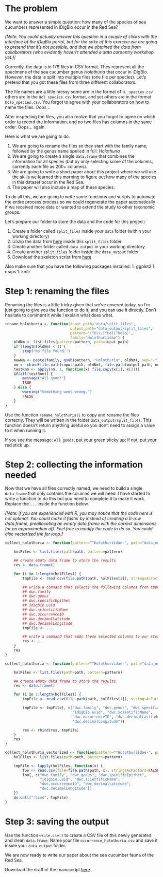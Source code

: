 
# The problem

We want to answer a simple question: how many of the species of sea cucumbers
represented in iDigBio occur in the Red Sea?

*[Note: You could actually answer this question in a couple of clicks with the interface of the iDigBio portal, but for the sake of this exercise we are going to pretend that it's not possible, and that we obtained the data from collaborators (who evidently haven't attended a data carpentry workshop yet.)]*

Currently, the data is in 178 files in CSV format. They represent all the
specimens of the sea cucumber genus _Holothuria_ that occur in iDigBio. However,
the data is split into multiple files (one file per species). Let's pretend that
you got these files from three different collaborators.

The file names are a little messy some are in the format of `H._species.csv`
others are in the `Hol_species.csv` format, and yet others are in the format
`holo_species.csv`. You forgot to agree with your collaborators on how to name
the files. Oops...

After inspecting the files, you also realize that you forgot to agree on which
order to record the information, and no two files has columns in the same
order. Oops... again.

Here is what we are going to do:

1. We are going to rename the files so they start with the family name, followed
   by the genus name spelled in full: _Holothuria_
1. We are going to create a single `data.frame` that combines the information
   for all species (but by only selecting some of the columns, currently each
   file as 200+ columns).
1. We are going to write a short paper about this project where we will use the
   skills we learned this morning to figure out how many of the species in this
   dataset occur in the Red Sea.
1. The paper will also include a map of these species.

To do all this, we are going to write some functions and scripts to automate the
entire process process so we could regenerate the paper automatically if we
received more data or wanted to extend the study to other taxonomic groups.

Let's prepare our folder to store the data and the code for this project:

1. Create a folder called `split_files` inside your `data` folder (within your
   working directory)
1. Unzip the data from
   [here](https://github.com/datacarpentry/2014-09-29-iDigBio/blob/master/data/biology/split_files.zip?raw=true)
   inside this `split_files` folder
1. Create another folder called `data_output` in your working directory
1. Create another `split_files` folder inside the `data_output` folder
1. Download the skeleton script from [here]()

Also make sure that you have the following packages installed:
1. ggplot2
1. maps
1. knitr

# Step 1: renaming the files

Renaming the files is a little tricky given that we've covered today, so I'm
just going to give you the function to do it, and you can use it directly. Don't
hesitate to comment it while I explain what does what.

```r
rename_holothuria <- function(input_path="data/split_files",
                              output_path="data_output/split_files",
                              pattern="(^H\\.|^Hol|^holo)",
                              family="Holothuriidae") {
    oldNm <- list.files(pattern=pattern, path=input_path)
    if (length(oldNm) < 1) {
        stop("No file found.")
    }
    newNm <- paste(family, gsub(pattern, "Holothuria", oldNm), sep="-")
    nm <- cbind(file.path(input_path, oldNm), file.path(output_path, newNm))
    testRnm <- apply(nm, 1, function(x) file.copy(x[1], x[2]))
    if(all(testRnm)) {
        message("All good!")
        TRUE
    } else {
        warning("Something went wrong.")
        FALSE
    }
}
```

Use the function `rename_holothuria()` to copy and rename the files
correctly. They will be written in the folder `data_output/split_files`. This
function doesn't return anything useful so you don't need to assign a value to
it when running it.

If you see the message: `All good!`, put your green sticky up; if not, put your
red stick up.

# Step 2: collecting the information needed

Now that we have all files correctly named, we need to build a single
`data.frame` that only contains the columns we will need. I have started to
write a function to do this but you need to complete it to make it work. Replace
the `...` inside the function below.

*[Note: if you are experienced with R, you may notice that the code here is not
optimal. You could make it faster by instead of creating a 0-row data.frame,
preallocating an empty data.frame with the correct dimensions (or an
approximation of). Feel free to modify the code to do so. You could also
vectorized the for loop.]*

```r
collect_holothuria <- function(pattern="^Holothuriidae-", path="data_output/split_files") {

    holFiles <- list.files(path=path, pattern=pattern)

    ## create empty data.frame to store the results
    res <- data.frame()

    for (i in 1:length(holFiles)) {
        tmpFile <- read.csv(file.path(path, holFiles[i]), stringsAsFactors=FALSE)

        ## write a command that selects the following columns from tmpFile.
        ## dwc.family
        ## dwc.genus
        ## dwc.specificEpithet
        ## idigbio.uuid
        ## dwc.scientificName
        ## dwc.occurrenceID
        ## dwc.decimalLatitude
        ## dwc.decimalLongitude
        tmpFile <- ...

        ## write a command that adds these selected columns to our storage data.frame `res`
        res <- ...
    }
    res
}
```

```r
collect_holothuria <- function(pattern="^Holothuriidae-", path="data_output/split_files") {

    holFiles <- list.files(path=path, pattern=pattern)

    ## create empty data.frame to store the results
    res <- data.frame()

    for (i in 1:length(holFiles)) {
        tmpFile <- read.csv(file.path(path, holFiles[i]), stringsAsFactors=FALSE)

        tmpFile <- tmpFile[, c("dwc.family", "dwc.genus", "dwc.specificEpithet",
                               "idigbio.uuid", "dwc.scientificName",
                               "dwc.occurrenceID", "dwc.decimalLatitude",
                               "dwc.decimalLongitude")]

        res <- rbind(res, tmpFile)
    }
    res
}

collect_holothuria_vectorized <- function(pattern="^Holothuriidae-", path="data_output/split_files") {
    holFiles <- list.files(path=path, pattern=pattern)

    tmpFile <- lapply(holFiles, function(x) {
        foo <- read.csv(file=file.path(path, x), stringsAsFactors=FALSE)
        foo[, c("dwc.family", "dwc.genus", "dwc.specificEpithet",
                "idigbio.uuid", "dwc.scientificName",
                "dwc.occurrenceID", "dwc.decimalLatitude",
                "dwc.decimalLongitude")]
    })
    do.call("rbind", tmpFile)
}

```

# Step 3: saving the output

Use the function `write.csv()` to create a CSV file of this newly generated and
clean `data.frame`. Name your file `occurrence_holothuria.csv` and save it
inside your `data_output` folder.

We are now ready to write our paper about the sea cucumber fauna of the Red Sea.

Download the draft of the manuscript [here](https://raw.githubusercontent.com/datacarpentry/2014-09-29-iDigBio/master/lessons/R/paper.Rmd).
